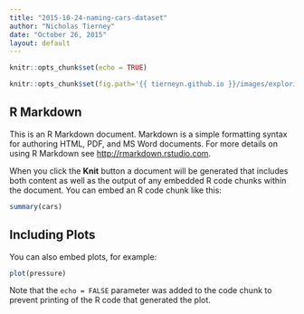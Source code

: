 ```yaml
---
title: "2015-10-24-naming-cars-dataset"
author: "Nicholas Tierney"
date: "October 26, 2015"
layout: default
---
```


```r
knitr::opts_chunk$set(echo = TRUE)

knitr::opts_chunk$set(fig.path='{{ tierneyn.github.io }}/images/exploring-the-cars-dataset-')
```

## R Markdown

This is an R Markdown document. Markdown is a simple formatting syntax for authoring HTML, PDF, and MS Word documents. For more details on using R Markdown see <http://rmarkdown.rstudio.com>.

When you click the **Knit** button a document will be generated that includes both content as well as the output of any embedded R code chunks within the document. You can embed an R code chunk like this:

```r
summary(cars)
```

## Including Plots

You can also embed plots, for example:

```r
plot(pressure)
```

Note that the `echo = FALSE` parameter was added to the code chunk to prevent printing of the R code that generated the plot.
